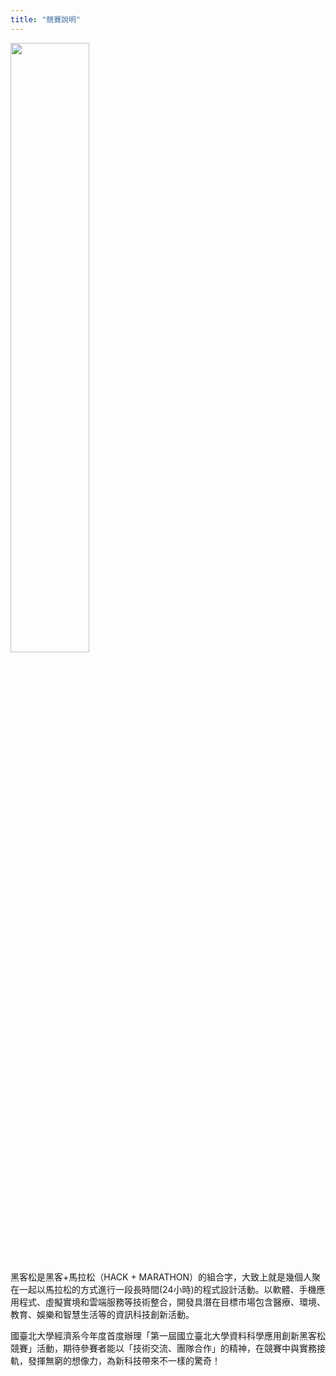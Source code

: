 ```yaml
---
title: "競賽說明"
---
```


<img src="https://i.imgur.com/BAmFDyF.jpg" style="width:50%">


黑客松是黑客+馬拉松（HACK + MARATHON）的組合字，大致上就是幾個人聚在一起以馬拉松的方式進行一段長時間(24小時)的程式設計活動。以軟體、手機應用程式、虛擬實境和雲端服務等技術整合，開發具潛在目標市場包含醫療、環境、教育、娛樂和智慧生活等的資訊科技創新活動。

國臺北大學經濟系今年度首度辦理「第一屆國立臺北大學資料科學應用創新黑客松競賽」活動，期待參賽者能以「技術交流、團隊合作」的精神，在競賽中與實務接軌，發揮無窮的想像力，為新科技帶來不一樣的驚奇！